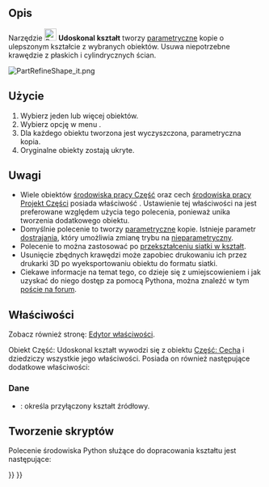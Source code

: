 <languages/>

{{Docnav/pl
|[[Part_ElementCopy/pl|Utwórz kopię kształtu elementu]]
|[[Part_EditAttachment/pl|Dołączenie]]
|[[Part_Workbench/pl|środowisko pracy Część]]
|IconL=Part_ElementCopy.svg
|IconR=Part_EditAttachment.svg
|IconC=Workbench_Part.svg
}}

{{GuiCommand/pl
|Name=Part RefineShape
|Name/pl=Część: Udoskonal kształt
|MenuLocation=Część → Utwórz kopię → Udoskonal kształt
|Workbenches=[[Part_Workbench/pl|Część]]
|SeeAlso=
}}

<span id="Description"></span>
==Opis==

Narzędzie [[Image:Part_RefineShape.svg|24px]] '''Udoskonal kształt''' tworzy [[Glossary/pl#Parametryczny|parametryczne]] kopie o ulepszonym kształcie z wybranych obiektów. Usuwa niepotrzebne krawędzie z płaskich i cylindrycznych ścian.

[[File:PartRefineShape_it.png]]
{{Caption|Oryginał z 11 ścianami ''(po lewej)'' i udoskonalona kopia z 7 ścianami ''(po prawej)''.}}

<span id="Usage"></span>
==Użycie==

# Wybierz jeden lub więcej obiektów.
# Wybierz opcję w menu {{MenuCommand|Część → Utwórz kopię → [[Image:Part_RefineShape.svg|16px]] Udoskonal kształt}}.
# Dla każdego obiektu tworzona jest wyczyszczona, parametryczna kopia.
# Oryginalne obiekty zostają ukryte.

<span id="Notes"></span>
==Uwagi==

<div class="mw-translate-fuzzy">
* Wiele obiektów [[Part_Workbench/pl|środowiska pracy Część]] oraz cech [[PartDesign_Workbench/pl|środowiska pracy Projekt Części]] posiada właściwość {{PropertyData|Refine}}. Ustawienie tej właściwości na {{TRUE/pl}} jest preferowane względem użycia tego polecenia, ponieważ unika tworzenia dodatkowego obiektu.
* Domyślnie polecenie to tworzy [[Glossary/pl#Parametryczny|parametryczne]] kopie. Istnieje parametr [[Fine-tuning/pl|dostrajania]], który umożliwia zmianę trybu na [[Glossary/pl#Nieparametryczny|nieparametryczny]].
* Polecenie to można zastosować po [[Part_ShapeFromMesh/pl|przekształceniu siatki w kształt]].
* Usunięcie zbędnych krawędzi może zapobiec drukowaniu ich przez drukarki 3D po wyeksportowaniu obiektu do formatu siatki.
* Ciekawe informacje na temat tego, co dzieje się z umiejscowieniem i jak uzyskać do niego dostęp za pomocą Pythona, można znaleźć w tym [https://forum.freecad.org/viewtopic.php?t=77568#p675456 poście na forum].
</div>

<span id="Properties"></span>
==Właściwości==

Zobacz również stronę: [[Property_editor/pl|Edytor właściwości]].

Obiekt Część: Udoskonal kształt wywodzi się z obiektu [[Part_Feature/pl|Część: Cecha]] i dziedziczy wszystkie jego właściwości. Posiada on również następujące dodatkowe właściwości:

<span id="Data"></span>
===Dane===

{{TitleProperty|Refine}}

* {{PropertyData|Source|Link}}: określa przyłączony kształt źródłowy.

<span id="Scripting"></span>
==Tworzenie skryptów==

Polecenie środowiska Python służące do dopracowania kształtu jest następujące:

{{Code|code=
shape.removeSplitter()
}}


{{Docnav/pl
|[[Part_ElementCopy/pl|Utwórz kopię kształtu elementu]]
|[[Part_EditAttachment/pl|Dołączenie]]
|[[Part_Workbench/pl|środowisko pracy Część]]
|IconL=Part_ElementCopy.svg
|IconR=Part_EditAttachment.svg
|IconC=Workbench_Part.svg
}}

{{Part_Tools_navi{{#translation:}}}}
{{Userdocnavi{{#translation:}}}}
